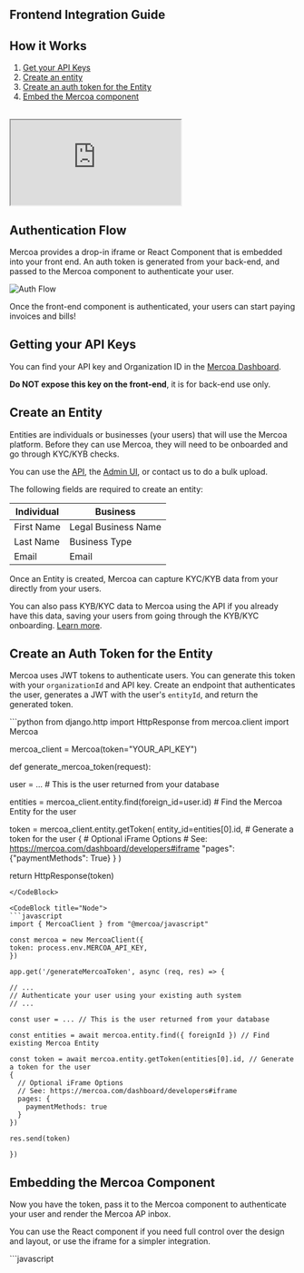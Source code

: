 ## Frontend Integration Guide

## How it Works

1. [Get your API Keys](#getting-your-api-keys)
1. [Create an entity](#create-an-entity)
1. [Create an auth token for the Entity](#create-an-auth-token-for-the-entity)
1. [Embed the Mercoa component](#embedding-the-mercoa-component)

<br />

<iframe style={{ width: "100%", aspectRatio: "16/9" }} src="https://www.youtube.com/embed/juBQfoxn-hA">
  {" "}
</iframe>

## Authentication Flow

Mercoa provides a drop-in iframe or React Component that is embedded into your front end.
An auth token is generated from your back-end, and passed to the Mercoa component to authenticate your user.

![Auth Flow](https://i.ibb.co/VMDL8yh/authflow.png)

Once the front-end component is authenticated, your users can start paying invoices and bills!

## Getting your API Keys

You can find your API key and Organization ID in the [Mercoa Dashboard](https://mercoa.com/dashboard/developers).

<b>Do NOT expose this key on the front-end</b>, it is for back-end use only.

## Create an Entity

Entities are individuals or businesses (your users) that will use the Mercoa platform. Before they can use Mercoa, they will need to be onboarded and go through KYC/KYB checks.

You can use the [API](/api-reference/entity/create-entity), the [Admin UI](https://mercoa.com/dashboard/entities), or contact us to do a bulk upload.

The following fields are required to create an entity:

| Individual | Business            |
| ---------- | ------------------- |
| First Name | Legal Business Name |
| Last Name  | Business Type       |
| Email      | Email               |

Once an Entity is created, Mercoa can capture KYC/KYB data from your directly from your users.

You can also pass KYB/KYC data to Mercoa using the API if you already have this data, saving your users from going through the KYB/KYC onboarding. [Learn more](/concepts/entities).

## Create an Auth Token for the Entity

Mercoa uses JWT tokens to authenticate users. You can generate this token with your `organizationId` and API key.
Create an endpoint that authenticates the user, generates a JWT with the user's `entityId`, and return the generated token.

<CodeBlocks>
  <CodeBlock title="Python">
  ```python
from django.http import HttpResponse
from mercoa.client import Mercoa

mercoa_client = Mercoa(token="YOUR_API_KEY")

def generate_mercoa_token(request):

user = ... # This is the user returned from your database

entities = mercoa_client.entity.find(foreign_id=user.id) # Find the Mercoa Entity for the user

token = mercoa_client.entity.getToken(
entity_id=entities[0].id, # Generate a token for the user
{ # Optional iFrame Options # See: https://mercoa.com/dashboard/developers#iframe
"pages": {"paymentMethods": True}
}
)

return HttpResponse(token)

````
</CodeBlock>

<CodeBlock title="Node">
```javascript
import { MercoaClient } from "@mercoa/javascript"

const mercoa = new MercoaClient({
token: process.env.MERCOA_API_KEY,
})

app.get('/generateMercoaToken', async (req, res) => {

// ...
// Authenticate your user using your existing auth system
// ...

const user = ... // This is the user returned from your database

const entities = await mercoa.entity.find({ foreignId }) // Find existing Mercoa Entity

const token = await mercoa.entity.getToken(entities[0].id, // Generate a token for the user
{
  // Optional iFrame Options
  // See: https://mercoa.com/dashboard/developers#iframe
  pages: {
    paymentMethods: true
  }
})

res.send(token)

})
````

  </CodeBlock>
</CodeBlocks>

## Embedding the Mercoa Component

Now you have the token, pass it to the Mercoa component to authenticate your user and render the Mercoa AP inbox.

You can use the React component if you need full control over the design and layout, or use the iframe for a simpler integration.

<CodeBlock title="iFrame">
  ```javascript
<script>
  
  // Call Your Token Generator Endpoint
  // Use the same auth scheme you use for all in-app AJAX calls
  fetch('your-api/generateMercoaToken').then(async resp => {
    if(resp.status === 200) {
      const mercoaIframe = document.getElementById('mercoaIframe')
      mercoaIframe.src = `https://mercoa.com/embedded?token=${await resp.text()}`
    }
  })

<script>

<iframe src='https://mercoa.com/embedded' id='mercoaIframe' style='display:block;width:100%;height:100vh;border:none;' frameborder="0" allow="clipboard-write">  
  ```
</CodeBlock>

<Callout intent="warning">
  The React library is currently unreleased. Please check back soon!
</Callout>


